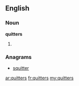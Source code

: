 ==English==

===Noun===
'''quitters'''
# {{plural of|[[quitter]]}}

===Anagrams===
* [[squitter#English|squitter]]

[[ar:quitters]]
[[fr:quitters]]
[[my:quitters]]